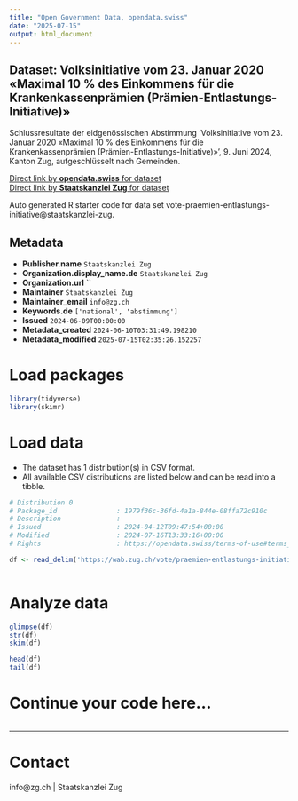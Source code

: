 ```yaml
---
title: "Open Government Data, opendata.swiss"
date: "2025-07-15"
output: html_document
---
```


## Dataset: Volksinitiative vom 23. Januar 2020 «Maximal 10 % des Einkommens für die Krankenkassenprämien (Prämien-Entlastungs-Initiative)»

Schlussresultate der eidgenössischen Abstimmung 'Volksinitiative vom 23. Januar 2020 «Maximal 10 % des Einkommens für die Krankenkassenprämien (Prämien-Entlastungs-Initiative)»', 9. Juni 2024, Kanton Zug, aufgeschlüsselt nach Gemeinden.

[Direct link by **opendata.swiss** for dataset](https://opendata.swiss/de/dataset/volksinitiative-vom-23-januar-2020-maximal-10-des-einkommens-fur-die-krankenkassenpramien-prami)<br>
[Direct link by **Staatskanzlei Zug** for dataset](https://wab.zug.ch/vote/praemien-entlastungs-initiative/data)

Auto generated R starter code for data set vote-praemien-entlastungs-initiative@staatskanzlei-zug.

## Metadata

- **Publisher.name** `Staatskanzlei Zug`
- **Organization.display_name.de** `Staatskanzlei Zug`
- **Organization.url** ``
- **Maintainer** `Staatskanzlei Zug`
- **Maintainer_email** `info@zg.ch`
- **Keywords.de** `['national', 'abstimmung']`
- **Issued** `2024-06-09T00:00:00`
- **Metadata_created** `2024-06-10T03:31:49.198210`
- **Metadata_modified** `2025-07-15T02:35:26.152257`


# Load packages

```r

library(tidyverse)
library(skimr)

```

# Load data

-   The dataset has 1 distribution(s) in CSV format.
-   All available CSV distributions are listed below and can be read into a tibble.

```r

# Distribution 0
# Package_id               : 1979f36c-36fd-4a1a-844e-08ffa72c910c
# Description              : 
# Issued                   : 2024-04-12T09:47:54+00:00
# Modified                 : 2024-07-16T13:33:16+00:00
# Rights                   : https://opendata.swiss/terms-of-use#terms_by

df <- read_delim('https://wab.zug.ch/vote/praemien-entlastungs-initiative/data-csv')



```

# Analyze data

```r

glimpse(df)
str(df)
skim(df)

head(df)
tail(df)

```

# Continue your code here...

```r

```

------------------------------------------------------------------------

# Contact

info@zg.ch | Staatskanzlei Zug
